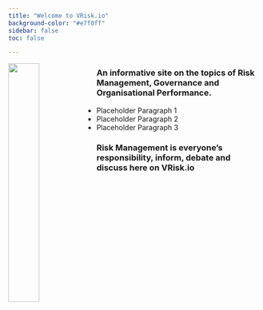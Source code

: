 ```yaml
---
title: "Welcome to VRisk.io"
background-color: "#e7f0ff"
sidebar: false
toc: false

---
```


![](img/logo.png){width=35% style="float: left;"}


### An informative site on the topics of Risk Management, Governance and Organisational Performance.

- Placeholder Paragraph 1
- Placeholder Paragraph 2
- Placeholder Paragraph 3

### Risk Management is everyone's responsibility, inform, debate and discuss here on VRisk.io
